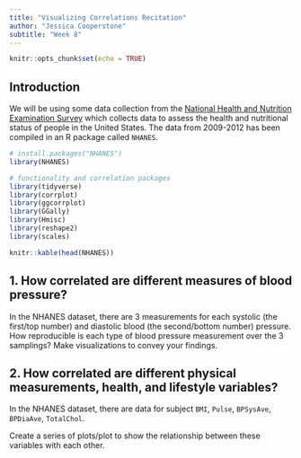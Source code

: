 ```yaml
---
title: "Visualizing Correlations Recitation"
author: "Jessica Cooperstone"
subtitle: "Week 8"
---
```


```r
knitr::opts_chunk$set(echo = TRUE)
```

## Introduction

We will be using some data collection from the [National Health and Nutrition Examination Survey](https://www.cdc.gov/nchs/nhanes/index.htm) which collects data to assess the health and nutritional status of people in the United States. The data from 2009-2012 has been compiled in an R package called `NHANES`.

```r
# install.packages("NHANES")
library(NHANES)

# functionality and correlation packages
library(tidyverse)
library(corrplot)
library(ggcorrplot)
library(GGally)
library(Hmisc)
library(reshape2)
library(scales)

knitr::kable(head(NHANES))
```

## 1. How correlated are different measures of blood pressure?

In the NHANES dataset, there are 3 measurements for each systolic (the first/top number) and diastolic blood (the second/bottom number) pressure. How reproducible is each type of blood pressure measurement over the 3 samplings? Make visualizations to convey your findings.


## 2. How correlated are different physical measurements, health, and lifestyle variables?

In the NHANES dataset, there are data for subject `BMI`, `Pulse`, `BPSysAve`, `BPDiaAve`, `TotalChol`.

Create a series of plots/plot to show the relationship between these variables with each other.
